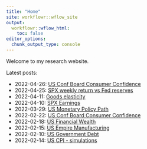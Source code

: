 ```yaml
---
title: "Home"
site: workflowr::wflow_site
output:
  workflowr::wflow_html:
    toc: false
editor_options:
  chunk_output_type: console
---
```


Welcome to my research website.

Latest posts:

* 2022-04-26: [US Conf Board Consumer Confidence](2022-04-26-us-confboard.html)
* 2022-04-25: [SPX weekly return vs Fed reserves](fed-reserves-sandp.html)
* 2022-04-11: [Goods elasticity](goods-elasticity.html)
* 2022-04-10: [SPX Earnings](sandp-earnings.html)
* 2022-03-29: [US Monetary Policy Path](monetary-policy-path.html)
* 2022-02-22: [US Conf Board Consumer Confidence](2022-02-22-us-confboard.html)
* 2022-02-18: [US Financial Wealth](us-financial-wealth.html)
* 2022-02-15: [US Empire Manufacturing](202201-us-empire-manuf.html)
* 2022-02-10: [US Government Debt](us-government-debt.html)
* 2022-02-14: [US CPI - simulations](us-inflation-simulation.html)
